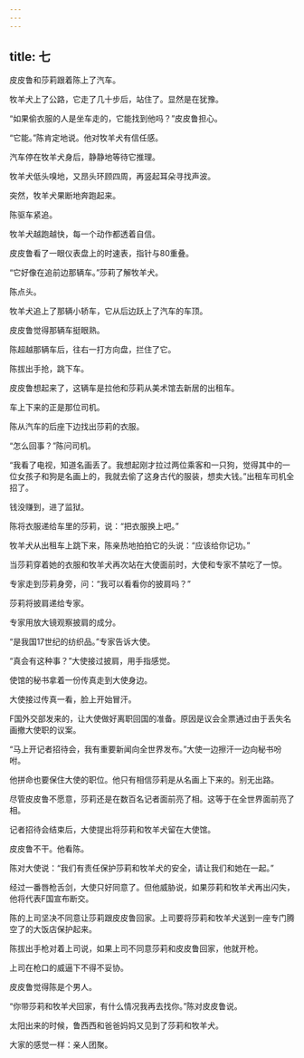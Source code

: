 ```yaml
---
---
---
```

title: 七
---



皮皮鲁和莎莉跟着陈上了汽车。

牧羊犬上了公路，它走了几十步后，站住了。显然是在犹豫。

“如果偷衣服的人是坐车走的，它能找到他吗？”皮皮鲁担心。

“它能。”陈肯定地说。他对牧羊犬有信任感。

汽车停在牧羊犬身后，静静地等待它推理。

牧羊犬低头嗅地，又昂头环顾四周，再竖起耳朵寻找声波。

突然，牧羊犬果断地奔跑起来。

陈驱车紧追。

牧羊犬越跑越快，每一个动作都透着自信。

皮皮鲁看了一眼仪表盘上的时速表，指针与80重叠。

“它好像在追前边那辆车。”莎莉了解牧羊犬。

陈点头。

牧羊犬追上了那辆小轿车，它从后边跃上了汽车的车顶。

皮皮鲁觉得那辆车挺眼熟。

陈超越那辆车后，往右一打方向盘，拦住了它。

陈拔出手抢，跳下车。

皮皮鲁想起来了，这辆车是拉他和莎莉从美术馆去新居的出租车。

车上下来的正是那位司机。

陈从汽车的后座下边找出莎莉的衣服。

“怎么回事？”陈问司机。

“我看了电视，知道名画丢了。我想起刚才拉过两位乘客和一只狗，觉得其中的一位女孩子和狗是名画上的，我就去偷了这身古代的服装，想卖大钱。”出租车司机全招了。

钱没赚到，进了监狱。

陈将衣服递给车里的莎莉，说：“把衣服换上吧。”

牧羊犬从出租车上跳下来，陈亲热地拍拍它的头说：“应该给你记功。”

当莎莉穿着她的衣服和牧羊犬再次站在大使面前时，大使和专家不禁吃了一惊。

专家走到莎莉身旁，问：“我可以看看你的披肩吗？”

莎莉将披肩递给专家。

专家用放大镜观察披肩的成分。

“是我国17世纪的纺织品。”专家告诉大使。

“真会有这种事？”大使接过披肩，用手指感觉。

使馆的秘书拿着一份传真走到大使身边。

大使接过传真一看，脸上开始冒汗。

F国外交部发来的，让大使做好离职回国的准备。原因是议会全票通过由于丢失名画撤大使职的议案。

“马上开记者招待会，我有重要新闻向全世界发布。”大使一边擦汗一边向秘书吩咐。

他拼命也要保住大使的职位。他只有相信莎莉是从名画上下来的。别无出路。

尽管皮皮鲁不愿意，莎莉还是在数百名记者面前亮了相。这等于在全世界面前亮了相。

记者招待会结束后，大使提出将莎莉和牧羊犬留在大使馆。

皮皮鲁不干。他看陈。

陈对大使说：“我们有责任保护莎莉和牧羊犬的安全，请让我们和她在一起。”

经过一番唇枪舌剑，大使只好同意了。但他威胁说，如果莎莉和牧羊犬再出闪失，他将代表F国宣布断交。

陈的上司坚决不同意让莎莉跟皮皮鲁回家。上司要将莎莉和牧羊犬送到一座专门腾空了的大饭店保护起来。

陈拔出手枪对着上司说，如果上司不同意莎莉和皮皮鲁回家，他就开枪。

上司在枪口的威逼下不得不妥协。

皮皮鲁觉得陈是个男人。

“你带莎莉和牧羊犬回家，有什么情况我再去找你。”陈对皮皮鲁说。

太阳出来的时候，鲁西西和爸爸妈妈又见到了莎莉和牧羊犬。

大家的感觉一样：亲人团聚。